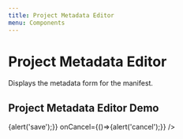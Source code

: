 ```yaml
---
title: Project Metadata Editor
menu: Components
---
```




# Project Metadata Editor
Displays the metadata form for the manifest.

<PropsTable of={ProjectMetadataEditor} />

## Project Metadata Editor Demo

<Playground>
  <ProjectMetadataEditor
    manifestLabel="Chopin - Nocturne in C minor, Op. 48, No. 1"
    manifestSummary="The Nocturne in C minor, Op. 48, No. 1 is initially marked lento and is in 4/4 meter. In general, the scheme of the music is ternary form and follows A-B-A'"
    onSave={()=>{alert('save');}}
    onCancel={()=>{alert('cancel');}}
  />
</Playground>